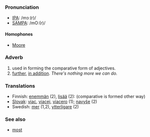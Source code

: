 ===Pronunciation===
*[[w:IPA|IPA]]: /mɔː(r)/
*[[w:SAMPA|SAMPA]]: /mO:(r)/
====Homophones====
*[[Moore]]

===Adverb===
# used in forming the comparative form of adjectives.
# [[further]], [[in addition]]. ''There's nothing more we can do.''

===Translations===

*Finnish: [[enemmän]] (2), [[lisää]] (2): (comparative is formed other way)
*[[Slovak]]: [[viac]], [[viacej]], [[viacero]] (1); [[navyše]] (2)
*Swedish: [[mer]] (1,2), [[ytterligare]] (2)

===See also===
*[[most]]
{{msg:-ore}}